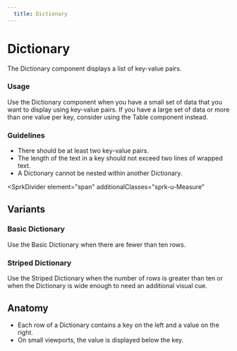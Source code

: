 ```yaml
---
  title: Dictionary
---
```


# Dictionary

The Dictionary component displays a list of key-value pairs.

<ComponentPreview
  componentName="dictionary--default-dictionary"
  hasReact
  hasAngular
  hasHTML
/>

### Usage

Use the Dictionary component when you have a small
set of data that you want to display using key-value
pairs. If you have a large set of data or more than
one value per key, consider using the Table component
instead. 

### Guidelines

- There should be at least two key-value pairs. 
- The length of the text in a key should not
exceed two lines of wrapped text. 
- A Dictionary cannot be nested within another Dictionary. 

<SprkDivider
 element="span"
 additionalClasses="sprk-u-Measure"
></SprkDivider>

## Variants

### Basic Dictionary

Use the Basic Dictionary when there are fewer than ten rows.

<ComponentPreview
  componentName="dictionary--default-dictionary"
  hasReact
  hasAngular
  hasHTML
/>

### Striped Dictionary

Use the Striped Dictionary when the number of rows is
greater than ten or when the Dictionary is wide enough
to need an additional visual cue. 

<ComponentPreview
  componentName="dictionary--striped-dictionary"
  hasReact
  hasAngular
  hasHTML
/>

## Anatomy

- Each row of a Dictionary contains a key on
the left and a value on the right. 
- On small viewports, the value is displayed
below the key. 